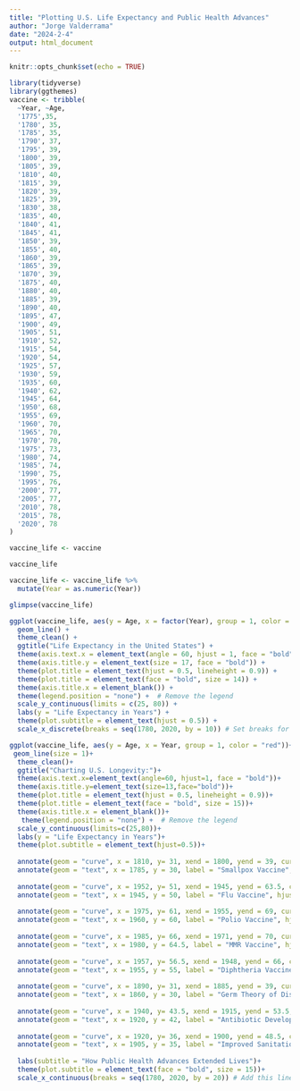 ```yaml
---
title: "Plotting U.S. Life Expectancy and Public Health Advances"
author: "Jorge Valderrama"
date: "2024-2-4"
output: html_document
---
```


```r
knitr::opts_chunk$set(echo = TRUE)
```

```r
library(tidyverse)
library(ggthemes)
vaccine <- tribble(
  ~Year, ~Age,
  '1775',35,
  '1780', 35,
  '1785', 35,
  '1790', 37,
  '1795', 39,
  '1800', 39,
  '1805', 39,
  '1810', 40,
  '1815', 39,
  '1820', 39,
  '1825', 39,
  '1830', 38,
  '1835', 40,
  '1840', 41,
  '1845', 41,
  '1850', 39,
  '1855', 40,
  '1860', 39,
  '1865', 39,
  '1870', 39,
  '1875', 40,
  '1880', 40,
  '1885', 39,
  '1890', 40,
  '1895', 47,
  '1900', 49,
  '1905', 51,
  '1910', 52,
  '1915', 54,
  '1920', 54,
  '1925', 57,
  '1930', 59,
  '1935', 60,
  '1940', 62,
  '1945', 64,
  '1950', 68,
  '1955', 69,
  '1960', 70,
  '1965', 70,
  '1970', 70,
  '1975', 73,
  '1980', 74,
  '1985', 74,
  '1990', 75,
  '1995', 76,
  '2000', 77,
  '2005', 77,
  '2010', 78,
  '2015', 78,
  '2020', 78
)
```

```r
vaccine_life <- vaccine

vaccine_life
```

```r
vaccine_life <- vaccine_life %>%
  mutate(Year = as.numeric(Year))
```

```r
glimpse(vaccine_life)
```

```r
ggplot(vaccine_life, aes(y = Age, x = factor(Year), group = 1, color = "red")) +
  geom_line() +
  theme_clean() +
  ggtitle("Life Expectancy in the United States") +
  theme(axis.text.x = element_text(angle = 60, hjust = 1, face = "bold")) +
  theme(axis.title.y = element_text(size = 17, face = "bold")) +
  theme(plot.title = element_text(hjust = 0.5, lineheight = 0.9)) +
  theme(plot.title = element_text(face = "bold", size = 14)) +
  theme(axis.title.x = element_blank()) +
  theme(legend.position = "none") +  # Remove the legend
  scale_y_continuous(limits = c(25, 80)) +
  labs(y = "Life Expectancy in Years") +
  theme(plot.subtitle = element_text(hjust = 0.5)) +
  scale_x_discrete(breaks = seq(1780, 2020, by = 10)) # Set breaks for 10-year intervals
```

```r
ggplot(vaccine_life, aes(y = Age, x = Year, group = 1, color = "red"))+
 geom_line(size = 1)+
  theme_clean()+
  ggtitle("Charting U.S. Longevity:")+
  theme(axis.text.x=element_text(angle=60, hjust=1, face = "bold"))+
  theme(axis.title.y=element_text(size=13,face="bold"))+
  theme(plot.title = element_text(hjust = 0.5, lineheight = 0.9))+
  theme(plot.title = element_text(face = "bold", size = 15))+
  theme(axis.title.x = element_blank())+
   theme(legend.position = "none") +  # Remove the legend
  scale_y_continuous(limits=c(25,80))+
  labs(y = "Life Expectancy in Years")+
  theme(plot.subtitle = element_text(hjust=0.5))+
  
  annotate(geom = "curve", x = 1810, y= 31, xend = 1800, yend = 39, curvature = .1, arrow = arrow(length = unit(2,"mm")))+
  annotate(geom = "text", x = 1785, y = 30, label = "Smallpox Vaccine", hjust = "left")+
  
  annotate(geom = "curve", x = 1952, y= 51, xend = 1945, yend = 63.5, curvature = .1, arrow = arrow(length = unit(2,"mm")))+
  annotate(geom = "text", x = 1945, y = 50, label = "Flu Vaccine", hjust = "left")+
  
  annotate(geom = "curve", x = 1975, y= 61, xend = 1955, yend = 69, curvature = .1, arrow = arrow(length = unit(2,"mm")))+
  annotate(geom = "text", x = 1960, y = 60, label = "Polio Vaccine", hjust = "left")+
  
  annotate(geom = "curve", x = 1985, y= 66, xend = 1971, yend = 70, curvature = .1, arrow = arrow(length = unit(2,"mm")))+
  annotate(geom = "text", x = 1980, y = 64.5, label = "MMR Vaccine", hjust = "left")+
  
  annotate(geom = "curve", x = 1957, y= 56.5, xend = 1948, yend = 66, curvature = .1, arrow = arrow(length = unit(2,"mm")))+
  annotate(geom = "text", x = 1955, y = 55, label = "Diphtheria Vaccine", hjust = "left")+
  
  annotate(geom = "curve", x = 1890, y= 31, xend = 1885, yend = 39, curvature = .1, arrow = arrow(length = unit(2,"mm")))+
  annotate(geom = "text", x = 1860, y = 30, label = "Germ Theory of Disease", hjust = "left")+
  
  annotate(geom = "curve", x = 1940, y= 43.5, xend = 1915, yend = 53.5, curvature = .1, arrow = arrow(length = unit(2,"mm")))+
  annotate(geom = "text", x = 1920, y = 42, label = "Antibiotic Development", hjust = "left")+
  
  annotate(geom = "curve", x = 1920, y= 36, xend = 1900, yend = 48.5, curvature = .1, arrow = arrow(length = unit(2,"mm")))+
  annotate(geom = "text", x = 1905, y = 35, label = "Improved Sanitation", hjust = "left")+
  
  labs(subtitle = "How Public Health Advances Extended Lives")+
  theme(plot.subtitle = element_text(face = "bold", size = 15))+
  scale_x_continuous(breaks = seq(1780, 2020, by = 20)) # Add this line for 10-year intervals
```

